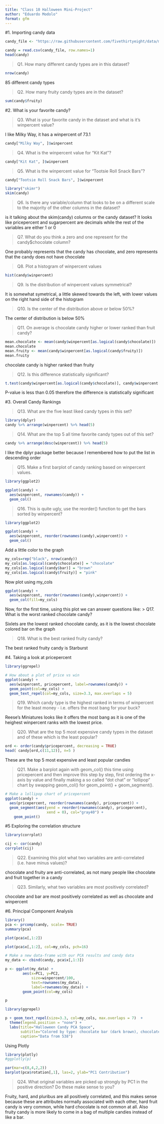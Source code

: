 ```yaml
---
title: "Class 10 Halloween Mini-Project"
author: "Eduardo Modolo"
format: gfm
---
```


#1. Importing candy data
```r
candy_file <- "https://raw.githubusercontent.com/fivethirtyeight/data/master/candy-power-ranking/candy-data.csv"

candy = read.csv(candy_file, row.names=1)
head(candy)
```
>Q1. How many different candy types are in this dataset?

```r
nrow(candy)
```
85 different candy types

>Q2. How many fruity candy types are in the dataset?

```r
sum(candy$fruity)
```
#2. What is your favorite candy?

>Q3. What is your favorite candy in the dataset and what is it’s winpercent value?

I like Milky Way, it has a winpercent of 73.1
```r
candy["Milky Way", ]$winpercent
```
>Q4. What is the winpercent value for “Kit Kat”?

```r
candy["Kit Kat", ]$winpercent
```
>Q5. What is the winpercent value for “Tootsie Roll Snack Bars”?

```r
candy["Tootsie Roll Snack Bars", ]$winpercent
```

```r
library("skimr")
skim(candy)
```

>Q6. Is there any variable/column that looks to be on a different scale to the majority of the other columns in the dataset?

is it talking about the skim(candy) columns or the candy dataset?
It looks like pricepercent and sugarpercent are decimals while the rest of the variables are either 1 or 0


>Q7. What do you think a zero and one represent for the candy$chocolate column?

One probably represents that the candy has chocolate, and zero represents that the candy does not have chocolate


>Q8. Plot a histogram of winpercent values

```r
hist(candy$winpercent)
```


>Q9. Is the distribution of winpercent values symmetrical?

It is somewhat symetrical, a little skewed towards the left, with lower values on the right hand side of the histogram 

>Q10. Is the center of the distribution above or below 50%?

The center of distribution is below 50%

>Q11. On average is chocolate candy higher or lower ranked than fruit candy?

```r
mean.chocolate <- mean(candy$winpercent[as.logical(candy$chocolate)])
mean.chocolate
mean.fruity <- mean(candy$winpercent[as.logical(candy$fruity)])
mean.fruity
```
chocolate candy is higher ranked than fruity

>Q12. Is this difference statistically significant?

```r
t.test(candy$winpercent[as.logical(candy$chocolate)], candy$winpercent[as.logical(candy$fruity)])
```

P-value is less than 0.05 therefore the difference is statistically significant

#3. Overall Candy Rankings

>Q13. What are the five least liked candy types in this set?

```r
library(dplyr)
candy %>% arrange(winpercent) %>% head(5)
```

>Q14. What are the top 5 all time favorite candy types out of this set?

```r
candy %>% arrange(desc(winpercent)) %>% head(5)
```
I like the dplyr package better because I remembered how to put the list in descending order

>Q15. Make a first barplot of candy ranking based on winpercent values.

```r
library(ggplot2)

ggplot(candy) + 
  aes(winpercent, rownames(candy)) +
  geom_col()
```

>Q16. This is quite ugly, use the reorder() function to get the bars sorted by winpercent?

```r
library(ggplot2)

ggplot(candy) + 
  aes(winpercent, reorder(rownames(candy),winpercent)) +
  geom_col()
```

Add a little color to the graph
```r
my_cols=rep("black", nrow(candy))
my_cols[as.logical(candy$chocolate)] = "chocolate"
my_cols[as.logical(candy$bar)] = "brown"
my_cols[as.logical(candy$fruity)] = "pink"
```
Now plot using my_cols
```r
ggplot(candy) + 
  aes(winpercent, reorder(rownames(candy),winpercent)) +
  geom_col(fill=my_cols) 
```

Now, for the first time, using this plot we can answer questions like:
> Q17. What is the worst ranked chocolate candy?

Sixlets are the lowest ranked chocolate candy, as it is the lowest chocolate colored bar on the graph

> Q18. What is the best ranked fruity candy?

The best ranked fruity candy is Starburst 


#4. Taking a look at pricepercent 

```r
library(ggrepel)

# How about a plot of price vs win
ggplot(candy) +
  aes(winpercent, pricepercent, label=rownames(candy)) +
  geom_point(col=my_cols) + 
  geom_text_repel(col=my_cols, size=3.3, max.overlaps = 5)
```

>Q19. Which candy type is the highest ranked in terms of winpercent for the least money - i.e. offers the most bang for your buck?

Reese's Miniatures looks like it offers the most bang as it is one of the heighest winpercent ranks with the lowest price.


>Q20. What are the top 5 most expensive candy types in the dataset and of these which is the least popular?

```r
ord <- order(candy$pricepercent, decreasing = TRUE)
head( candy[ord,c(11,12)], n=5 )
```
These are the top 5 most expensive and least popular candies

>Q21. Make a barplot again with geom_col() this time using pricepercent and then improve this step by step, first ordering the x-axis by value and finally making a so called “dot chat” or “lollipop” chart by swapping geom_col() for geom_point() + geom_segment().

```r
# Make a lollipop chart of pricepercent
ggplot(candy) +
  aes(pricepercent, reorder(rownames(candy), pricepercent)) +
  geom_segment(aes(yend = reorder(rownames(candy), pricepercent), 
                   xend = 0), col="gray40") +
    geom_point()
```

#5 Exploring the correlation structure

```r
library(corrplot)
```
```r
cij <- cor(candy)
corrplot(cij)
```
>Q22. Examining this plot what two variables are anti-correlated (i.e. have minus values)?

chocolate and fruity are anti-correlated, as not many people like chocolate and fruit together in a candy

>Q23. Similarly, what two variables are most positively correlated?

chocolate and bar are most positively correlated as well as chocolate and winpercent 

#6. Principal Component Analysis

```r
library()
pca <- prcomp(candy, scale= TRUE)
summary(pca)
```

```r
plot(pca$x[,1:2])
```

```r
plot(pca$x[,1:2], col=my_cols, pch=16)
```
```r
# Make a new data-frame with our PCA results and candy data
my_data <- cbind(candy, pca$x[,1:3])
```
```r
p <- ggplot(my_data) + 
        aes(x=PC1, y=PC2, 
            size=winpercent/100,  
            text=rownames(my_data),
            label=rownames(my_data)) +
        geom_point(col=my_cols)

p
```

```r
library(ggrepel)

p + geom_text_repel(size=3.3, col=my_cols, max.overlaps = 7)  + 
  theme(legend.position = "none") +
  labs(title="Halloween Candy PCA Space",
       subtitle="Colored by type: chocolate bar (dark brown), chocolate other (light brown), fruity (red), other (black)",
       caption="Data from 538")
```

Using Plotly

```r
library(plotly)
#ggplotly(p)
```

```r
par(mar=c(8,4,2,2))
barplot(pca$rotation[,1], las=2, ylab="PC1 Contribution")
```

>Q24. What original variables are picked up strongly by PC1 in the positive direction? Do these make sense to you?

Fruity, hard, and pluribus are all positively correlated, and this makes sense because these are attributes normally associated with each other, hard fruit candy is very common, while hard chocolate is not common at all. Also fruity candy is more likely to come in a bag of multiple candies instead of like a bar. 

